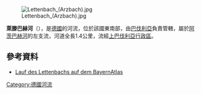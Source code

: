 {{Multiple issues|
{{Expand language|1=de|time=2020-12-10T08:59:21+00:00}}
{{Onesource|time=2020-12-10T08:59:21+00:00}}
}}
{{Coord|47.692635|N|11.515088|E|display=title}}
[[Image:Lettenbach_(Arzbach).jpg|right]]

'''萊滕巴赫河'''（{{lang-de|Lettenbach}}），是[[德國|德國]]的河流，位於該國東南部，由[[巴伐利亞|巴伐利亞]]負責管轄，屬於[[阿茨巴赫河_(伊薩爾河支流)|阿茨巴赫河]]的左支流，河道全長1.4公里，流經[[上巴伐利亞行政區|上巴伐利亞行政區]]。

==參考資料==
* [http://geoportal.bayern.de/bayernatlas/default?lon=4463954.0&lat=5283951.0&zoom=10&base=951 Lauf des Lettenbachs auf dem BayernAtlas]

{{Germany-geo-stub}}
[[Category:德國河流|Category:德國河流]]